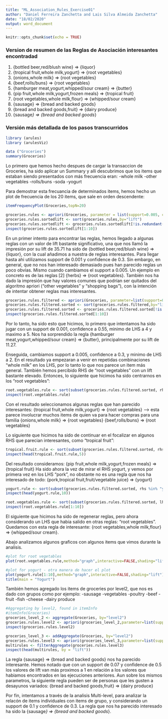 ```yaml
---
title: "ML_Association_Rules_Exercise01"
author: "Daniel Ferreira Zanchetta and Lais Silva Almeida Zanchetta"
date: "18/02/2020"
output: word_document
---
```


```r
knitr::opts_chunk$set(echo = TRUE)
```
### Version de resumen de las Reglas de Asociación interesantes encontradad
1) {bottled beer,red/blush wine}	=>	{liquor}
2) {tropical fruit,whole milk,yogurt}	=>	{root vegetables}
3) {onions,whole milk}	=>	{root vegetables}
4) {beef,rolls/buns}	=>	{root vegetables}
5) {hamburger meat,yogurt,whipped/sour cream}	=>	{butter}
6) {pip fruit,whole milk,yogurt,frozen meals}	=>	{tropical fruit}
7) {root vegetables,whole milk,flour} => {whipped/sour cream}
8) {sausage}	=>	{bread and backed goods}
9) {bread and backed goods,fruit}	=>	{dairy produce}
10) {sausage*}	=>	{bread and backed goods*}

### Versión más detallada de los pasos transcurridos
```r
library (arules)
library (arulesViz)

data ("Groceries")
summary(Groceries)
```

Lo primero que hemos hecho despues de cargar la transaccion de Groceries, ha sido aplicar un Summary y alli descubrimos que los items que estaban siendo presentados con más frecuencia eran:
-whole milk
-other vegetables
-rolls/buns
-soda
-yogurt

Para demostrar esta frecuancia de determinados items, hemos hecho un plot de frecuencia de los 20 items, que sale en orden descendente:

```r
itemFrequencyPlot(Groceries,topN=20)
```


```r
groceries.rules <- apriori(Groceries, parameter = list(support=0.005, confidence=0.3,minlen=2),control=list(verbose=F))
groceries.rules.sortedlift <- sort(groceries.rules,by="lift") 
groceries.rules.sortedlift <- groceries.rules.sortedlift[!is.redundant(groceries.rules.sortedlift)]
inspect(groceries.rules.sortedlift[1:10])
```
En un primer intento para encontrar las reglas, hemos llegado a algunas reglas con un valor de lift bastante significativo, una que nos llamó la impresión por su lift de 35.71 ha sido de {bottled beer,red/blush wine}	=>	{liquor}, con la cual añadimos a nuestra de reglas interesantes. Para llegar hasta ahi utilizamos support de 0.001 y confidence de 0.3.
Sin embargo, en general, que no nos han interesado demasiado pues han parecido reglas un poco obvias. Mismo cuando cambiamos el support a 0.005. Un ejemplo en concreto es de las reglas [2] {herbs}	=>	{root vegetables}.
También nos ha dado la impresión que hay valores comunes que podrían ser quitados del algoritmo apriori ("other vegetables" y "shopping bags"), con la intención de intentar obtener reglas mas interesantes.

```r

groceries.rules.filtered <- apriori(Groceries, parameter=list(support=0.001,confidence = 0.55,minlen=4,maxlen=5),appearance = list(none=c("other vegetables","shopping bags")),control=list(verbose=F))
groceries.rules.filtered.sorted <- sort(groceries.rules.filtered,by="lift")
groceries.rules.filtered.sorted <- groceries.rules.filtered.sorted[!is.redundant(groceries.rules.filtered.sorted)]
inspect(groceries.rules.filtered.sorted[1:10])
```
Por lo tanto, ha sido esto que hicimos, lo primero que intentamos ha sido jugar con un support de 0.001,  confidence a 0.55, minimo de LHS a 4 y maximo a 5. Nos ha sorprendido la regla {hamburger meat,yogurt,whipped/sour cream}	=>	{butter}, principalmente por su lift de 11.27.

Enseguida, cambiamos support a 0.005, confidence a 0.3, y minimo de LHS a 2. En el resultado ya empezaran a venir en repetidas combinaciones "whole milk" en los LHS, por lo tanto lo que nos parece un item más general. También hemos percibido RHS de "root vegetables" con un lift bastante elevado. Entonces, lo siguiente que hicimos ha sido centrarnos en los "root vegetables":

```r
root.vegetables.rule <- sort(subset(groceries.rules.filtered.sorted, rhs %in% "root vegetables"), by="lift")
inspect(root.vegetables.rule)
```
Con el resultado seleccionamos algunas reglas que han parecido interesantes:
{tropical fruit,whole milk,yogurt}	=>	{root vegetables} --> esta parece involucrar muchos items de quien va para hacer compras para una familia
{onions,whole milk}	=>	{root vegetables}
{beef,rolls/buns}	=>	{root vegetables}

Lo siguiente que hicimos ha sido de continuar en el focalizar en algunos RHS que parecian interesantes, como "tropical fruit":
```r
tropical.fruit.rule <- sort(subset(groceries.rules.filtered.sorted, rhs %in% "tropical fruit"), by="lift")
inspect(head(tropical.fruit.rule,5))
```
Del resultado consideramos: {pip fruit,whole milk,yogurt,frozen meals}	=>	{tropical fruit}
Ha sido ahora la vez de mirar el RHS yogurt, y vemos por primera vez en los LHS "pork", no obstante no es una regla que nos ha interesado de todo: {pork,tropical fruit,fruit/vegetable juice}	=>	{yogurt}
```r
yogurt.rule <- sort(subset(groceries.rules.filtered.sorted, rhs %in% "yogurt"), by="lift")
inspect(head(yogurt.rule,10))
```

```r
root.vegetables.rule <- sort(subset(groceries.rules.filtered.sorted, lhs %in% "root vegetables" & lift > 3), by="lift")
inspect(root.vegetables.rule[1:10])
```
El siguiente que hicimos ha sido de regenerar reglas, pero ahora considerando un LHS que habia salido en otras reglas: "root vegetables". Quedamos con esta regla de interesante: {root vegetables,whole milk,flour} => {whipped/sour cream}.

Abajo analizamos algunos graficos con algunos items que vimos durante la analisis.
```r
#plot for root vegetables
plot(root.vegetables.rule,method="graph",interactive=FALSE,shading="lift")

#plot for yogurt - otra manera de hacer el plot
plot(yogurt.rule[1:10],method="graph",interactive=FALSE,shading="lift")
title(main = "Yogurt")
```

También hemos agregado los items de groceries por level2, que nos es dado con grupos como por ejemplo:
-sausage
-vegetables
-poultry
-beef
-fruit
-fish
-cheese
-dairy produce
```r
#Aggregating by level2, found in itemInfo
#itemInfo(Groceries)
groceries_level_2 <- aggregate(Groceries, by="level2")
groceries.rules.level2 <- apriori(groceries_level_2,parameter=list(support=0.07, confidence=0.5,minlen=2))
inspect(groceries.rules.level2)

groceries_level_3 <- addAggregate(Groceries, by="level2")
groceries.rules.level3 <- apriori(groceries_level_3,parameter=list(support=0.1, confidence=0.3,minlen=2))
multirules <- filterAggregate(groceries.rules.level3)
inspect(head(multirules, by = "lift"))
```
La regla {sausage}	=>	{bread and backed goods} nos ha parecido interesante. Hemos notado que con un support de 0.07 y confidence de 0.5 los valores de lift van más proximos a 1 en relación a los valores que habiamos encontrados en las ejecuciones anteriores.
Aun sobre los mismos parametros, la siguiente regla pueden ser de personas que les gusten a desayunos variados:
{bread and backed goods,fruit}	=>	{dairy produce}

Por fin, intentamos a través de la analisis Multi-level, para analizar la relacón de items individuales con items de grupo, y considerando un support de 0.1 y confidence de 0.3. La regla que nos ha parecido interesado ha sido la {sausage*}	=>	{bread and backed goods*}.